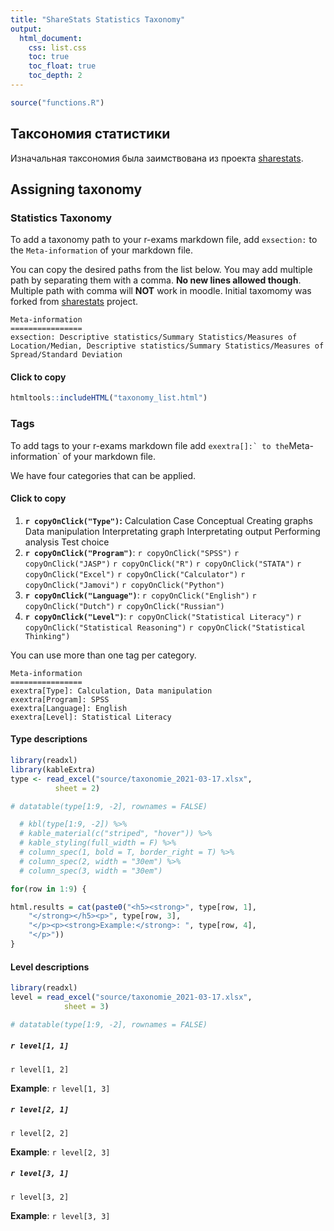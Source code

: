 ```yaml
---
title: "ShareStats Statistics Taxonomy"
output:
  html_document:
    css: list.css
    toc: true
    toc_float: true
    toc_depth: 2
---
```


<script src="copyText.js"></script>

```r
source("functions.R")
```

## Таксономия статистики

Изначальная таксономия была заимствована из проекта [sharestats](https://www.sharestats.nl).




## Assigning taxonomy {.tabset}

### Statistics Taxonomy

To add a taxonomy path to your r-exams markdown file, add `exsection:` to the `Meta-information` of your markdown file.

You can copy the desired paths from the list below. You may add multiple path by separating them with a comma. **No new lines allowed though**. Multiple path with comma will **NOT** work in moodle. Initial taxomomy was forked from [sharestats](https://www.sharestats.nl) project.


```{}
Meta-information
================
exsection: Descriptive statistics/Summary Statistics/Measures of Location/Median, Descriptive statistics/Summary Statistics/Measures of Spread/Standard Deviation
```

#### Click to copy

```r
htmltools::includeHTML("taxonomy_list.html")
```

### Tags

To add tags to your r-exams markdown file add ```exextra[]:` to the ```Meta-information` of your markdown file.

We have four categories that can be applied.

#### Click to copy

<ol class="bullet">
<li><strong>`r copyOnClick("Type")`:</strong>
<span id="calc"  class="tag" onclick="copy_data(calc)">Calculation</span>
<span id="cas1"  class="tag" onclick="copy_data(cas1)">Case</span>
<span id="conc"  class="tag" onclick="copy_data(conc)">Conceptual</span>
<span id="crg"   class="tag" onclick="copy_data(crg)">Creating graphs</span>
<span id="dat"   class="tag" onclick="copy_data(dat)">Data manipulation</span>
<span id="intgr" class="tag" onclick="copy_data(intgr)">Interpretating graph</span>
<span id="intou" class="tag" onclick="copy_data(intou)">Interpretating output</span>
<span id="an"    class="tag" onclick="copy_data(an)">Performing analysis</span>
<span id="tch"   class="tag" onclick="copy_data(tch)">Test choice</span>
</li>
<li><strong>`r copyOnClick("Program")`</strong>:
`r copyOnClick("SPSS")`
`r copyOnClick("JASP")`
`r copyOnClick("R")`
`r copyOnClick("STATA")`
`r copyOnClick("Excel")`
`r copyOnClick("Calculator")`
`r copyOnClick("Jamovi")`
`r copyOnClick("Python")`
</li>
<li><strong>`r copyOnClick("Language")`</strong>:
`r copyOnClick("English")`
`r copyOnClick("Dutch")`
`r copyOnClick("Russian")`
</li>
<li><strong>`r copyOnClick("Level")`</strong>:
`r copyOnClick("Statistical Literacy")`
`r copyOnClick("Statistical Reasoning")`
`r copyOnClick("Statistical Thinking")`
</li>
</ol>

You can use more than one tag per category.

```{}
Meta-information
================
exextra[Type]: Calculation, Data manipulation
exextra[Program]: SPSS
exextra[Language]: English
exextra[Level]: Statistical Literacy
```

#### Type descriptions

```r
library(readxl)
library(kableExtra)
type <- read_excel("source/taxonomie_2021-03-17.xlsx",
          sheet = 2)

# datatable(type[1:9, -2], rownames = FALSE)

  # kbl(type[1:9, -2]) %>%
  # kable_material(c("striped", "hover")) %>%
  # kable_styling(full_width = F) %>%
  # column_spec(1, bold = T, border_right = T) %>%
  # column_spec(2, width = "30em") %>%
  # column_spec(3, width = "30em")

for(row in 1:9) {

html.results = cat(paste0("<h5><strong>", type[row, 1],
    "</strong></h5><p>", type[row, 3],
    "</p><p><strong>Example:</strong>: ", type[row, 4],
    "</p>"))
}
```

#### Level descriptions

```r
library(readxl)
level = read_excel("source/taxonomie_2021-03-17.xlsx",
            sheet = 3)

# datatable(type[1:9, -2], rownames = FALSE)
```

<h5>`r level[1, 1]`</h5>

<p>`r level[1, 2]`</p>

<p><strong>Example</strong>: `r level[1, 3]`</p>

<h5>`r level[2, 1]`</h5>

<p>`r level[2, 2]`</p>

<p><strong>Example</strong>: `r level[2, 3]`</p>

<h5>`r level[3, 1]`</h5>

<p>`r level[3, 2]`</p>

<p><strong>Example</strong>: `r level[3, 3]`</p>



